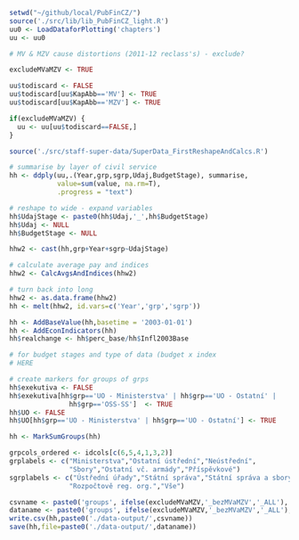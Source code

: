```r
setwd("~/github/local/PubFinCZ/")
source('./src/lib/lib_PubFinCZ_light.R')
uu0 <- LoadDataforPlotting('chapters')
uu <- uu0

# MV & MZV cause distortions (2011-12 reclass's) - exclude?

excludeMVaMZV <- TRUE

uu$todiscard <- FALSE
uu$todiscard[uu$KapAbb=='MV'] <- TRUE
uu$todiscard[uu$KapAbb=='MZV'] <- TRUE

if(excludeMVaMZV) {
  uu <- uu[uu$todiscard==FALSE,]
}

source('./src/staff-super-data/SuperData_FirstReshapeAndCalcs.R')

# summarise by layer of civil service
hh <- ddply(uu,.(Year,grp,sgrp,Udaj,BudgetStage), summarise,
            value=sum(value, na.rm=T),
            .progress = "text")

```

```r

# reshape to wide - expand variables
hh$UdajStage <- paste0(hh$Udaj,'_',hh$BudgetStage)
hh$Udaj <- NULL
hh$BudgetStage <- NULL

hhw2 <- cast(hh,grp+Year+sgrp~UdajStage)

# calculate average pay and indices
hhw2 <- CalcAvgsAndIndices(hhw2)

# turn back into long
hhw2 <- as.data.frame(hhw2)
hh <- melt(hhw2, id.vars=c('Year','grp','sgrp'))

hh <- AddBaseValue(hh,basetime = '2003-01-01')
hh <- AddEconIndicators(hh)
hh$realchange <- hh$perc_base/hh$Infl2003Base
```

```r
# for budget stages and type of data (budget x index
# HERE

# create markers for groups of grps
hh$exekutiva <- FALSE
hh$exekutiva[hh$grp=='UO - Ministerstva' | hh$grp=='UO - Ostatní' | 
               hh$grp=='OSS-SS']  <- TRUE
hh$UO <- FALSE
hh$UO[hh$grp=='UO - Ministerstva' | hh$grp=='UO - Ostatní'] <- TRUE

hh <- MarkSumGroups(hh)

grpcols_ordered <- idcols[c(6,5,4,1,3,2)]
grplabels <- c("Ministerstva","Ostatní ústřední","Neústřední",
               "Sbory","Ostatní vč. armády","Příspěvkové")
sgrplabels <- c("Ústřední úřady","Státní správa","Státní správa a sbory",
               "Rozpočtově reg. org.","Vše")
``` 

```r
csvname <- paste0('groups', ifelse(excludeMVaMZV,'_bezMVaMZV','_ALL'),'.csv')
dataname <- paste0('groups', ifelse(excludeMVaMZV,'_bezMVaMZV','_ALL'),'.RData')
write.csv(hh,paste0('./data-output/',csvname))
save(hh,file=paste0('./data-output/',dataname))
```